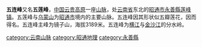 {{Infobox mountain range
| name=五莲峰
| native_name = 
| range = [[云贵高原|云贵高原]]
| photo=Wulianfeng1.jpg
| photo_caption=Dashanbao summit
| country=[[中國|中國]]
| region1=[[云南省|云南省]][[昭通市|昭通市]][[永善縣|永善縣]][[蓮峰鎮_(永善縣)|莲峰镇]]
| region_type=省
| highest=Dashanbao 
| elevation_m=3364
| coordinates =  {{coord|27|22|40|N|103|16|30|E|display=inline,title}}
}}

'''五连峰'''又名'''五莲峰'''，[[中国|中国]][[云贵高原|云贵高原]]一座[[山脉|山脉]]，处[[云南省|云南省]]东北的[[昭通市|昭通市]][[永善縣|永善縣]][[蓮峰鎮_(永善縣)|莲峰镇]]。五莲峰与[[乌蒙山|乌蒙山]]为[[昭通市|昭通市]]境内的主要山脉。五连峰因其形状似五瓣莲花，因而得名。五连峰主峰为镜子山，海拔3189米。五连峰为[[横江|横江]]与[[金沙江|金沙江]]的分水岭。


{{云南地理|地貌}}
{{中国山脉}}

[[category:云南山脉|category:云南山脉]]
[[category:昭通地理|category:昭通地理]]
[[category:永善縣|category:永善縣]]